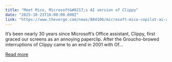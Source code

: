 ```yaml
---
title: "Meet Mico, Microsoft&#8217;s AI version of Clippy"
date: "2025-10-23T16:00:00.000Z"
link: "https://www.theverge.com/news/804106/microsoft-mico-copilot-ai-assistant-clippy"
---
```


It’s been nearly 30 years since Microsoft’s Office assistant, Clippy, first graced our screens as an annoying paperclip. After the Groucho-browed interruptions of Clippy came to an end in 2001 with Of...

[Read more](https://www.theverge.com/news/804106/microsoft-mico-copilot-ai-assistant-clippy)

